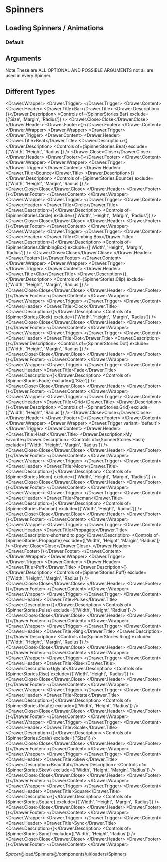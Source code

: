 
<Meta of={SpinnerStories} />

# Spinners

## Loading Spinners / Animations

### Default

<Canvas of={SpinnerStories.Default} />

## Arguments

Note These are ALL OPTIONAL AND POSSIBLE ARGUMENTS not all are used in every Spinner.

<Controls of={SpinnerStories.Default} />

## Different Types

<Drawer.Wrapper>
    <Drawer.Trigger>
        <Spinners type='bar' />
    </Drawer.Trigger>
    <Drawer.Content>
        <Drawer.Header>
            <Drawer.Title>Bar</Drawer.Title>
            <Drawer.Description>{}</Drawer.Description>
            <Canvas of={SpinnerStories.Bar} />
            <Controls
                of={SpinnerStories.Bar}
                exclude={['Size', 'Margin', 'Radius']}
            />
            <Drawer.Close>Close</Drawer.Close>
        </Drawer.Header>
        <Drawer.Footer>{}</Drawer.Footer>
    </Drawer.Content>
</Drawer.Wrapper>
<Drawer.Wrapper>
    <Drawer.Trigger>
        <Spinners type='beat' />
    </Drawer.Trigger>
    <Drawer.Content>
        <Drawer.Header>
            <Drawer.Title>Beat</Drawer.Title>
            <Drawer.Description>{}</Drawer.Description>
            <Canvas of={SpinnerStories.Beat} />
            <Controls
                of={SpinnerStories.Beat}
                exclude={['Width', 'Height', 'Radius']}
            />
            <Drawer.Close>Close</Drawer.Close>
        </Drawer.Header>
        <Drawer.Footer>{}</Drawer.Footer>
    </Drawer.Content>
</Drawer.Wrapper>
<Drawer.Wrapper>
    <Drawer.Trigger>
        <Spinners type='bounce' />
    </Drawer.Trigger>
    <Drawer.Content>
        <Drawer.Header>
            <Drawer.Title>Bounce</Drawer.Title>
            <Drawer.Description>{}</Drawer.Description>
            <Canvas of={SpinnerStories.Bounce} />
            <Controls
                of={SpinnerStories.Bounce}
                exclude={['Width', 'Height', 'Margin', 'Radius']}
            />
            <Drawer.Close>Close</Drawer.Close>
        </Drawer.Header>
        <Drawer.Footer>{}</Drawer.Footer>
    </Drawer.Content>
</Drawer.Wrapper>
<Drawer.Wrapper>
    <Drawer.Trigger>
        <Spinners type='circle' />
    </Drawer.Trigger>
    <Drawer.Content>
        <Drawer.Header>
            <Drawer.Title>Circle</Drawer.Title>
            <Drawer.Description>{}</Drawer.Description>
            <Canvas of={SpinnerStories.Circle} />
            <Controls
                of={SpinnerStories.Circle}
                exclude={['Width', 'Height', 'Margin', 'Radius']}
            />
            <Drawer.Close>Close</Drawer.Close>
        </Drawer.Header>
        <Drawer.Footer>{}</Drawer.Footer>
    </Drawer.Content>
</Drawer.Wrapper>
<Drawer.Wrapper>
    <Drawer.Trigger>
        <Spinners type='climbingbox' size={15} />
    </Drawer.Trigger>
    <Drawer.Content>
        <Drawer.Header>
            <Drawer.Title>Climbing Box</Drawer.Title>
            <Drawer.Description>{}</Drawer.Description>
            <Canvas of={SpinnerStories.ClimbingBox} />
            <Controls
                of={SpinnerStories.ClimbingBox}
                exclude={['Width', 'Height', 'Margin', 'Radius']}
            />
            <Drawer.Close>Close</Drawer.Close>
        </Drawer.Header>
        <Drawer.Footer>{}</Drawer.Footer>
    </Drawer.Content>
</Drawer.Wrapper>
<Drawer.Wrapper>
    <Drawer.Trigger>
        <Spinners type='clip' />
    </Drawer.Trigger>
    <Drawer.Content>
        <Drawer.Header>
            <Drawer.Title>Clip</Drawer.Title>
            <Drawer.Description>{}</Drawer.Description>
            <Canvas of={SpinnerStories.Clip} />
            <Controls
                of={SpinnerStories.Clip}
                exclude={['Width', 'Height', 'Margin', 'Radius']}
            />
            <Drawer.Close>Close</Drawer.Close>
        </Drawer.Header>
        <Drawer.Footer>{}</Drawer.Footer>
    </Drawer.Content>
</Drawer.Wrapper>
<Drawer.Wrapper>
    <Drawer.Trigger>
        <Spinners type='clock' />
    </Drawer.Trigger>
    <Drawer.Content>
        <Drawer.Header>
            <Drawer.Title>Clock</Drawer.Title>
            <Drawer.Description>{}</Drawer.Description>
            <Canvas of={SpinnerStories.Clock} />
            <Controls
                of={SpinnerStories.Clock}
                exclude={['Width', 'Height', 'Margin', 'Radius']}
            />
            <Drawer.Close>Close</Drawer.Close>
        </Drawer.Header>
        <Drawer.Footer>{}</Drawer.Footer>
    </Drawer.Content>
</Drawer.Wrapper>
<Drawer.Wrapper>
    <Drawer.Trigger>
        <Spinners type='dot' />
    </Drawer.Trigger>
    <Drawer.Content>
        <Drawer.Header>
            <Drawer.Title>Dot</Drawer.Title>
            <Drawer.Description>{}</Drawer.Description>
            <Canvas of={SpinnerStories.Dot} />
            <Controls
                of={SpinnerStories.Dot}
                exclude={['Width', 'Height', 'Margin', 'Radius']}
            />
            <Drawer.Close>Close</Drawer.Close>
        </Drawer.Header>
        <Drawer.Footer>{}</Drawer.Footer>
    </Drawer.Content>
</Drawer.Wrapper>
<Drawer.Wrapper>
    <Drawer.Trigger>
        <Spinners type='fade' />
    </Drawer.Trigger>
    <Drawer.Content>
        <Drawer.Header>
            <Drawer.Title>Fade</Drawer.Title>
            <Drawer.Description>{}</Drawer.Description>
            <Canvas of={SpinnerStories.Fade} />
            <Controls of={SpinnerStories.Fade} exclude={['Size']} />
            <Drawer.Close>Close</Drawer.Close>
        </Drawer.Header>
        <Drawer.Footer>{}</Drawer.Footer>
    </Drawer.Content>
</Drawer.Wrapper>
<Drawer.Wrapper>
    <Drawer.Trigger>
        <Spinners type='grid' />
    </Drawer.Trigger>
    <Drawer.Content>
        <Drawer.Header>
            <Drawer.Title>Grid</Drawer.Title>
            <Drawer.Description>{}</Drawer.Description>
            <Canvas of={SpinnerStories.Grid} />
            <Controls
                of={SpinnerStories.Grid}
                exclude={['Width', 'Height', 'Radius']}
            />
            <Drawer.Close>Close</Drawer.Close>
        </Drawer.Header>
        <Drawer.Footer>{}</Drawer.Footer>
    </Drawer.Content>
</Drawer.Wrapper>
<Drawer.Wrapper>
    <Drawer.Trigger variant='default'>
        <Spinners type='hash' />
    </Drawer.Trigger>
    <Drawer.Content>
        <Drawer.Header>
            <Drawer.Title>Hash</Drawer.Title>
            <Drawer.Description>My Favorite</Drawer.Description>
            <Canvas of={SpinnerStories.Hash} />
            <Controls
                of={SpinnerStories.Hash}
                exclude={['Width', 'Height', 'Margin', 'Radius']}
            />
            <Drawer.Close>Close</Drawer.Close>
        </Drawer.Header>
        <Drawer.Footer>{}</Drawer.Footer>
    </Drawer.Content>
</Drawer.Wrapper>
<Drawer.Wrapper>
    <Drawer.Trigger>
        <Spinners type='moon' />
    </Drawer.Trigger>
    <Drawer.Content>
        <Drawer.Header>
            <Drawer.Title>Moon</Drawer.Title>
            <Drawer.Description>{}</Drawer.Description>
            <Canvas of={SpinnerStories.Moon} />
            <Controls
                of={SpinnerStories.Moon}
                exclude={['Width', 'Height', 'Margin', 'Radius']}
            />
            <Drawer.Close>Close</Drawer.Close>
        </Drawer.Header>
        <Drawer.Footer>{}</Drawer.Footer>
    </Drawer.Content>
</Drawer.Wrapper>
<Drawer.Wrapper>
    <Drawer.Trigger>
        <Spinners type='pacman' />
    </Drawer.Trigger>
    <Drawer.Content>
        <Drawer.Header>
            <Drawer.Title>Pacman</Drawer.Title>
            <Drawer.Description>{}</Drawer.Description>
            <Canvas of={SpinnerStories.Pacman} />
            <Controls
                of={SpinnerStories.Pacman}
                exclude={['Width', 'Height', 'Radius']}
            />
            <Drawer.Close>Close</Drawer.Close>
        </Drawer.Header>
        <Drawer.Footer>{}</Drawer.Footer>
    </Drawer.Content>
</Drawer.Wrapper>
<Drawer.Wrapper>
    <Drawer.Trigger>
        <Spinners type='ppg' />
    </Drawer.Trigger>
    <Drawer.Content>
        <Drawer.Header>
            <Drawer.Title>Propagate</Drawer.Title>
            <Drawer.Description>shortend to ppg</Drawer.Description>
            <Canvas of={SpinnerStories.Propagate} />
            <Controls
                of={SpinnerStories.Propagate}
                exclude={['Width', 'Height', 'Margin', 'Radius']}
            />
            <Drawer.Close>Close</Drawer.Close>
        </Drawer.Header>
        <Drawer.Footer>{}</Drawer.Footer>
    </Drawer.Content>
</Drawer.Wrapper>
<Drawer.Wrapper>
    <Drawer.Trigger>
        <Spinners type='puff' />
    </Drawer.Trigger>
    <Drawer.Content>
        <Drawer.Header>
            <Drawer.Title>Puff</Drawer.Title>
            <Drawer.Description>{}</Drawer.Description>
            <Canvas of={SpinnerStories.Puff} />
            <Controls
                of={SpinnerStories.Puff}
                exclude={['Width', 'Height', 'Margin', 'Radius']}
            />
            <Drawer.Close>Close</Drawer.Close>
        </Drawer.Header>
        <Drawer.Footer>{}</Drawer.Footer>
    </Drawer.Content>
</Drawer.Wrapper>
<Drawer.Wrapper>
    <Drawer.Trigger>
        <Spinners type='pulse' />
    </Drawer.Trigger>
    <Drawer.Content>
        <Drawer.Header>
            <Drawer.Title>Pulse</Drawer.Title>
            <Drawer.Description>{}</Drawer.Description>
            <Canvas of={SpinnerStories.Pulse} />
            <Controls
                of={SpinnerStories.Pulse}
                exclude={['Width', 'Height', 'Radius']}
            />
            <Drawer.Close>Close</Drawer.Close>
        </Drawer.Header>
        <Drawer.Footer>{}</Drawer.Footer>
    </Drawer.Content>
</Drawer.Wrapper>
<Drawer.Wrapper>
    <Drawer.Trigger>
        <Spinners type='ring' />
    </Drawer.Trigger>
    <Drawer.Content>
        <Drawer.Header>
            <Drawer.Title>Ring</Drawer.Title>
            <Drawer.Description>{}</Drawer.Description>
            <Canvas of={SpinnerStories.Ring} />
            <Controls
                of={SpinnerStories.Ring}
                exclude={['Width', 'Height', 'Margin', 'Radius']}
            />
            <Drawer.Close>Close</Drawer.Close>
        </Drawer.Header>
        <Drawer.Footer>{}</Drawer.Footer>
    </Drawer.Content>
</Drawer.Wrapper>
<Drawer.Wrapper>
    <Drawer.Trigger>
        <Spinners type='rise' />
    </Drawer.Trigger>
    <Drawer.Content>
        <Drawer.Header>
            <Drawer.Title>Rise</Drawer.Title>
            <Drawer.Description>Ugly af</Drawer.Description>
            <Canvas of={SpinnerStories.Rise} />
            <Controls
                of={SpinnerStories.Rise}
                exclude={['Width', 'Height', 'Radius']}
            />
            <Drawer.Close>Close</Drawer.Close>
        </Drawer.Header>
        <Drawer.Footer>{}</Drawer.Footer>
    </Drawer.Content>
</Drawer.Wrapper>
<Drawer.Wrapper>
    <Drawer.Trigger>
        <Spinners type='rotate' />
    </Drawer.Trigger>
    <Drawer.Content>
        <Drawer.Header>
            <Drawer.Title>Rotate</Drawer.Title>
            <Drawer.Description>{}</Drawer.Description>
            <Canvas of={SpinnerStories.Rotate} />
            <Controls
                of={SpinnerStories.Rotate}
                exclude={['Width', 'Height', 'Radius']}
            />
            <Drawer.Close>Close</Drawer.Close>
        </Drawer.Header>
        <Drawer.Footer>{}</Drawer.Footer>
    </Drawer.Content>
</Drawer.Wrapper>
<Drawer.Wrapper>
    <Drawer.Trigger>
        <Spinners type='scale' />
    </Drawer.Trigger>
    <Drawer.Content>
        <Drawer.Header>
            <Drawer.Title>Scale</Drawer.Title>
            <Drawer.Description>{}</Drawer.Description>
            <Canvas of={SpinnerStories.Scale} />
            <Controls of={SpinnerStories.Scale} exclude={['Size']} />
            <Drawer.Close>Close</Drawer.Close>
        </Drawer.Header>
        <Drawer.Footer>{}</Drawer.Footer>
    </Drawer.Content>
</Drawer.Wrapper>
<Drawer.Wrapper>
    <Drawer.Trigger>
        <Spinners type='skew' />
    </Drawer.Trigger>
    <Drawer.Content>
        <Drawer.Header>
            <Drawer.Title>Skew</Drawer.Title>
            <Drawer.Description>Beautiful</Drawer.Description>
            <Canvas of={SpinnerStories.Skew} />
            <Controls
                of={SpinnerStories.Skew}
                exclude={['Width', 'Height', 'Margin', 'Radius']}
            />
            <Drawer.Close>Close</Drawer.Close>
        </Drawer.Header>
        <Drawer.Footer>{}</Drawer.Footer>
    </Drawer.Content>
</Drawer.Wrapper>
<Drawer.Wrapper>
    <Drawer.Trigger>
        <Spinners type='square' />
    </Drawer.Trigger>
    <Drawer.Content>
        <Drawer.Header>
            <Drawer.Title>Square</Drawer.Title>
            <Drawer.Description>{}</Drawer.Description>
            <Canvas of={SpinnerStories.Square} />
            <Controls
                of={SpinnerStories.Square}
                exclude={['Width', 'Height', 'Margin', 'Radius']}
            />
            <Drawer.Close>Close</Drawer.Close>
        </Drawer.Header>
        <Drawer.Footer>{}</Drawer.Footer>
    </Drawer.Content>
</Drawer.Wrapper>
<Drawer.Wrapper>
    <Drawer.Trigger>
        <Spinners type='sync' />
    </Drawer.Trigger>
    <Drawer.Content>
        <Drawer.Header>
            <Drawer.Title>Sync</Drawer.Title>
            <Drawer.Description>{}</Drawer.Description>
            <Canvas of={SpinnerStories.Sync} />
            <Controls
                of={SpinnerStories.Sync}
                exclude={['Width', 'Height', 'Radius']}
            />
            <Drawer.Close>Close</Drawer.Close>
        </Drawer.Header>
        <Drawer.Footer>{}</Drawer.Footer>
    </Drawer.Content>
</Drawer.Wrapper>

_Spacer_@load/Spinners@/components/ui/loaders/Spinners
